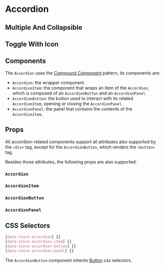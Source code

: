 

# Accordion

## Multiple And Collapsible

<Canvas>
  <Story id="molecules-accordion--multiple-and-collapsible" />
</Canvas>

## Toggle With Icon

<Canvas>
  <Story id="molecules-accordion--toggle-with-icon" />
</Canvas>

## Components

The `Accordion` uses the [Compound Component](https://kentcdodds.com/blog/compound-components-with-react-hooks) pattern, its components are:

- `Accordion`: the wrapper component.
- `AccordionItem`: the component that wraps an item of the `Accordion`, which is composed of an `AccordionButton` and an `AccordionPanel`.
- `AccordionButton`: the button used to interact with its related `AccordionItem`, opening or closing the `AccordionPanel`.
- `AccordionPanel`: the panel that contains the contents of the `AccordionItem`.

## Props

All accordion-related components support all attributes also supported by the `<div>` tag, except for the `AccordionButton`, which renders the `<button>` tag.

Besides those attributes, the following props are also supported:

### `Accordion`

<ArgsTable of={Accordion} />

### `AccordionItem`

<ArgsTable of={AccordionItem} />

### `AccordionButton`

<ArgsTable of={AccordionButton} />

### `AccordionPanel`

<ArgsTable of={AccordionPanel} />

## CSS Selectors

```css
[data-store-accordion] {}
[data-store-accordion-item] {}
[data-store-accordion-button] {}
[data-store-accordion-panel] {}
```

The `AccordionButton` component inherits [Button](?path=/docs/atoms-button--button#css-selectors) css selectors.

